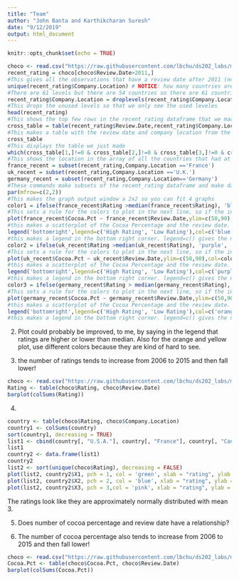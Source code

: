```yaml
---
title: "Team"
author: "John Banta and Karthikcharan Suresh"
date: "9/12/2019"
output: html_document
---
```


```r
knitr::opts_chunk$set(echo = TRUE)
```

```r
choco <- read.csv("https://raw.githubusercontent.com/lbchu/ds202_labs/master/choco.csv")
recent_rating = choco[choco$Review.Date>2011,]
#This gives all the observations that have a review date after 2011 (not including 2011)
unique(recent_rating$Company.Location) # NOTICE: how many countries are listed but how many levels are there? 
#There are 61 levels but there are 54 countries so there are 61 countries originally but only 54 after 2011
recent_rating$Company.Location = droplevels(recent_rating$Company.Location)
#This drops the unused levels so that we only see the used leveles
head(recent_rating)
#This shows the top few rows in the recent_rating dataframe that we made earlier
cross_table = table(recent_rating$Review.Date,recent_rating$Company.Location)
#This makes a table with the review date and company location from the recent_rating dataframe
cross_table
#This displays the table we just made
which(cross_table[1,]!=0 & cross_table[2,]!=0 & cross_table[3,]!=0 & cross_table[4,]!=0 & cross_table[5,]!=0)
#This shows the location in the array of all the countries that had at least one review in 2012,2013,2014,2015,2016, and 2017
france_recent = subset(recent_rating,Company.Location =='France')
uk_recent = subset(recent_rating,Company.Location =='U.K.')
germany_recent = subset(recent_rating,Company.Location=='Germany')
#These commands make subsets of the recent_rating dataframe and make dataframes for France,UK, and Germany respectively
par(mfrow=c(2,2))
#This makes the graph output window a 2x2 so you can fit 4 graphs
color1 = ifelse(france_recent$Rating >median(france_recent$Rating), 'blue', 'green')
#This sets a rule for the colors to plot in the next line, so if the individual rating is higher than the median of all the French ratings for that year is blue otherwise it is green
plot(france_recent$Cocoa.Pct ~ france_recent$Review.Date,ylim=c(50,90),col=color1,pch=18,cex=1.5,xlab="Review Date", ylab= "Cocoa Percentage", main= "France") 
#this makes a scatterplot of the Cocoa Percentage and the review date. ylim=c(50,90) sets the range for Y axis. The col command uses the rule made before in the previous line to color each of the observations. Pch=18 makes each individual point a solid diamond. cex=1.5 determines the size of the plotted points. xlab gives the name for the x label and ylab gives the name for the y label. Main gives the name for the whole plot.
legend('bottomright',legend=c('High Rating', 'Low Rating'),col=c('blue','green'),pch=18)
#this makes a legend in the bottom right corner. legend=c() gives the names to label the points. col gives the color to assign to each label. PCH=18 once again uses filled in diamonds
color2 = ifelse(uk_recent$Rating >median(uk_recent$Rating), 'purple', 'red')
#This sets a rule for the colors to plot in the next line, so if the individual rating is higher than the median of all the UK ratings for that year is purple otherwise it is red
plot(uk_recent$Cocoa.Pct ~ uk_recent$Review.Date,ylim=c(50,90),col=color2,pch=18,cex=1.5, xlab="Review Date", ylab= "Cocoa Percentage", main= "UK")
#this makes a scatterplot of the Cocoa Percentage and the review date. ylim=c(50,90) sets the range for Y axis. The col command uses the rule made before in the previous line to color each of the observations. Pch=18 makes each individual point a solid diamond. cex=1.5 determines the size of the plotted points. xlab gives the name for the x label and ylab gives the name for the y label. Main gives the name for the whole plot.
legend('bottomright',legend=c('High Rating', 'Low Rating'),col=c('purple','red'),pch=18)
#this makes a legend in the bottom right corner. legend=c() gives the names to label the points. col gives the color to assign to each label. PCH=18 once again uses filled in diamonds
color3 = ifelse(germany_recent$Rating > median(germany_recent$Rating), 'orange', 'yellow')
#This sets a rule for the colors to plot in the next line, so if the individual rating is higher than the median of all the UK ratings for that year is orange otherwise it is yellow
plot(germany_recent$Cocoa.Pct ~ germany_recent$Review.Date,ylim=c(50,90),col=color3,pch=18,cex=1.5,xlab="Review Date", ylab= "Cocoa Percentage", main= "Germany")
#this makes a scatterplot of the Cocoa Percentage and the review date. ylim=c(50,90) sets the range for Y axis. The col command uses the rule made before in the previous line to color each of the observations. Pch=18 makes each individual point a solid diamond. cex=1.5 determines the size of the plotted points. xlab gives the name for the x label and ylab gives the name for the y label. Main gives the name for the whole plot.
legend('bottomright',legend=c('High Rating', 'Low Rating'),col=c('orange','yellow'),pch=18)
#this makes a legend in the bottom right corner. legend=c() gives the names to label the points. col gives the color to assign to each label. PCH=18 once again uses filled in diamonds
```

2.
Plot could probably be improved, to me, by saying in the legend that ratings are higher or lower than median. Also for the orange and yellow plot, use different colors because they are kind of hard to see. 

3.
the number of ratings tends to increase from 2006 to 2015 and then fall lower!

```r
choco <- read.csv("https://raw.githubusercontent.com/lbchu/ds202_labs/master/choco.csv")
Rating <- table(choco$Rating, choco$Review.Date)
barplot(colSums(Rating))
```

4.
```r
country <- table(choco$Rating, choco$Company.Location)
country1 <- colSums(country)
sort(country1, decreasing = TRUE)
list1 <- cbind(country[, "U.S.A."], country[, "France"], country[, "Canada"])
list1
country2 <- data.frame(list1)
country2
list2 <- sort(unique(choco$Rating), decreasing = FALSE)
plot(list2, country2$X1, pch = 1, col = 'green', xlab = "rating", ylab = 'USA')
plot(list2, country2$X2, pch = 2, col = 'blue', xlab = "rating", ylab = 'France')
plot(list2, country2$X3, pch = 3,col = 'pink', xlab = "rating", ylab = 'Canada')
```

The ratings look like they are approximately normally distributed with mean 3.



5.
Does number of cocoa percentage and review date have a relationship?

6.
The number of cocoa percentage also tends to increase from 2006 to 2015 and then fall lower!
```r
choco <- read.csv("https://raw.githubusercontent.com/lbchu/ds202_labs/master/choco.csv")
Cocoa.Pct <- table(choco$Cocoa.Pct, choco$Review.Date)
barplot(colSums(Cocoa.Pct))
```
